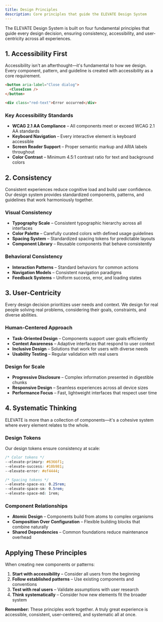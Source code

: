 ```yaml
---
title: Design Principles
description: Core principles that guide the ELEVATE Design System
---
```


<PageDescription>

The ELEVATE Design System is built on four fundamental principles that guide every design decision, ensuring consistency, accessibility, and user-centricity across all experiences.

</PageDescription>

## 1. Accessibility First

Accessibility isn't an afterthought—it's fundamental to how we design. Every component, pattern, and guideline is created with accessibility as a core requirement.

<DoDontRow>
  <DoDont type="do" caption="Use semantic HTML and proper ARIA labels">
  
  ```html
  <button aria-label="Close dialog">
    <CloseIcon />
  </button>
  ```
  
  </DoDont>
  <DoDont type="dont" caption="Rely solely on visual cues for important information">
  
  ```html
  <div class="red-text">Error occurred</div>
  ```
  
  </DoDont>
</DoDontRow>

### Key Accessibility Standards

- **WCAG 2.1 AA Compliance** – All components meet or exceed WCAG 2.1 AA standards
- **Keyboard Navigation** – Every interactive element is keyboard accessible
- **Screen Reader Support** – Proper semantic markup and ARIA labels throughout
- **Color Contrast** – Minimum 4.5:1 contrast ratio for text and background colors

## 2. Consistency

Consistent experiences reduce cognitive load and build user confidence. Our design system provides standardized components, patterns, and guidelines that work harmoniously together.

### Visual Consistency

- **Typography Scale** – Consistent typographic hierarchy across all interfaces
- **Color Palette** – Carefully curated colors with defined usage guidelines
- **Spacing System** – Standardized spacing tokens for predictable layouts
- **Component Library** – Reusable components that behave consistently

### Behavioral Consistency

- **Interaction Patterns** – Standard behaviors for common actions
- **Navigation Models** – Consistent navigation paradigms
- **Feedback Systems** – Uniform success, error, and loading states

## 3. User-Centricity

Every design decision prioritizes user needs and context. We design for real people solving real problems, considering their goals, constraints, and diverse abilities.

### Human-Centered Approach

- **Task-Oriented Design** – Components support user goals efficiently
- **Context Awareness** – Adaptive interfaces that respond to user context
- **Inclusive Design** – Solutions that work for users with diverse needs
- **Usability Testing** – Regular validation with real users

### Design for Scale

- **Progressive Disclosure** – Complex information presented in digestible chunks
- **Responsive Design** – Seamless experiences across all device sizes
- **Performance Focus** – Fast, lightweight interfaces that respect user time

## 4. Systematic Thinking

ELEVATE is more than a collection of components—it's a cohesive system where every element relates to the whole.

### Design Tokens

Our design tokens ensure consistency at scale:

```css
/* Color tokens */
--elevate-primary: #6366f1;
--elevate-success: #10b981;
--elevate-error: #ef4444;

/* Spacing tokens */
--elevate-space-xs: 0.25rem;
--elevate-space-sm: 0.5rem;
--elevate-space-md: 1rem;
```

### Component Relationships

- **Atomic Design** – Components build from atoms to complex organisms
- **Composition Over Configuration** – Flexible building blocks that combine naturally
- **Shared Dependencies** – Common foundations reduce maintenance overhead

## Applying These Principles

When creating new components or patterns:

1. **Start with accessibility** – Consider all users from the beginning
2. **Follow established patterns** – Use existing components and conventions
3. **Test with real users** – Validate assumptions with user research
4. **Think systematically** – Consider how new elements fit the broader system

<InlineNotification>

**Remember:** These principles work together. A truly great experience is accessible, consistent, user-centered, and systematic all at once.

</InlineNotification>